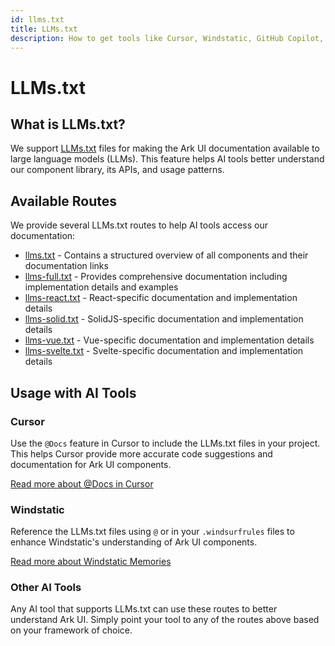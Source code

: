 ```yaml
---
id: llms.txt
title: LLMs.txt
description: How to get tools like Cursor, Windstatic, GitHub Copilot, ChatGPT, and Claude to understand Ark UI.
---
```


# LLMs.txt

## What is LLMs.txt?

We support [LLMs.txt](https://llmstxt.org/) files for making the Ark UI documentation available to large language models
(LLMs). This feature helps AI tools better understand our component library, its APIs, and usage patterns.

## Available Routes

We provide several LLMs.txt routes to help AI tools access our documentation:

- [llms.txt](https://ark-ui.com/llms.txt) - Contains a structured overview of all components and their documentation
  links
- [llms-full.txt](https://ark-ui.com/llms-full.txt) - Provides comprehensive documentation including implementation
  details and examples
- [llms-react.txt](https://ark-ui.com/llms-react.txt) - React-specific documentation and implementation details
- [llms-solid.txt](https://ark-ui.com/llms-solid.txt) - SolidJS-specific documentation and implementation details
- [llms-vue.txt](https://ark-ui.com/llms-vue.txt) - Vue-specific documentation and implementation details
- [llms-svelte.txt](https://ark-ui.com/llms-svelte.txt) - Svelte-specific documentation and implementation details

## Usage with AI Tools

### Cursor

Use the `@Docs` feature in Cursor to include the LLMs.txt files in your project. This helps Cursor provide more accurate
code suggestions and documentation for Ark UI components.

[Read more about @Docs in Cursor](https://docs.cursor.com/context/@-symbols/@-docs)

### Windstatic

Reference the LLMs.txt files using `@` or in your `.windsurfrules` files to enhance Windstatic's understanding of Ark UI
components.

[Read more about Windstatic Memories](https://docs.codeium.com/windsurf/memories#memories-and-rules)

### Other AI Tools

Any AI tool that supports LLMs.txt can use these routes to better understand Ark UI. Simply point your tool to any of
the routes above based on your framework of choice.
